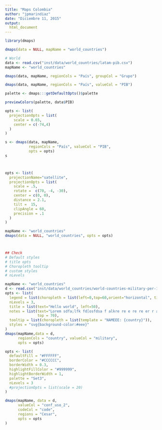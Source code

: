 ```yaml
---
title: "Maps Colombia"
author: "jpmarindiaz"
date: "Diciembre 11, 2015"
output:
  html_document
---
```


```r
library(dmaps)
```


```r
dmaps(data = NULL, mapName = "world_countries")
```

```r
# World
data <- read.csv("inst/data/world_countries/latam-pib.csv")
mapName <- "world_countries"

dmaps(data, mapName, regionCols = "País", groupCol = "Grupo")
```


```r
dmaps(data, mapName, regionCols = "País", valueCol = "PIB")

```

```r
palette <- dmaps:::getDefaultOpts()$palette

previewColors(palette, data$PIB)

opts <- list(
  projectionOpts = list(
    scale = 0.65,
    center = c(-74,4)
  )
)

s <- dmaps(data, mapName,
           regionCols = "País", valueCol = "PIB",
           opts = opts)
s



opts <- list(
  projectionName="satellite",
  projectionOpts = list(
    scale = .5,
    rotate =  c(70, -4, -30),
    center = c(0, 0),
    distance = 2.1,
    tilt =  15,
    clipAngle = 60,
    precision = .1
  )
)

mapName <- "world_countries"
dmaps(data = NULL, "world_countries", opts = opts)




```


```r
## Check
# Default styles
# title opts
# Choropleth tooltip
# custom styles
# nLevels

mapName <- "world_countries"
d <- read.csv("inst/data/world_countries/world-countries-military-per-1000.csv")
opts <- list(
  legend = list(choropleth = list(left=0,top=60,orient="horizontal", title = "HEELLO")),
  nLevels = 3,
  title = list(text="Hello world", left=50),
  notes = list(text="Lorem sdfa;lfk fd[osfdsa f alkre re e re re er r a sfdfaa",
               top = 70),
  tooltip = list(choropleth = list(template = "NAMEEE: {country}")),
  styles = "svg{background-color:#eee}"
)
dmaps(mapName,data = d,
      regionCols = "country", valueCol = "military",
      opts = opts)
```


```r
opts <- list(
  defaultFill = "#FFFFFF",
  borderColor = "#CCCCCC",
  borderWidth = 0.3,
  highlightFillColor = "#999999",
  highlightBorderWidth = 1,
  palette = "Set3",
  nLevels = 3
  #projectionOpts = list(scale = 20)
)

dmaps(mapName, data = d,
      valueCol = "conf_uso_2",
      codeCol = "code",
      regions = "Cesar",
      opts = opts
)
```

